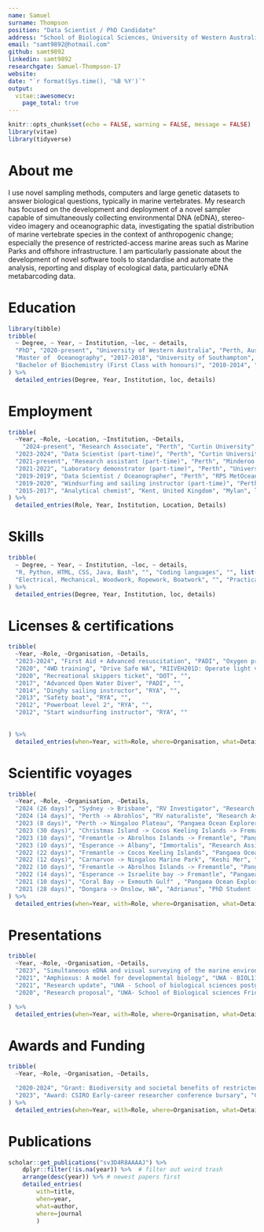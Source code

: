 ```yaml
---
name: Samuel    
surname: Thompson
position: "Data Scientist / PhD Candidate"
address: "School of Biological Sciences, University of Western Australia"
email: "samt9892@hotmail.com"
github: samt9892
linkedin: samt9892
researchgate: Samuel-Thompson-17
website: 
date: "`r format(Sys.time(), '%B %Y')`"
output: 
  vitae::awesomecv:
    page_total: true
---
```


```r
knitr::opts_chunk$set(echo = FALSE, warning = FALSE, message = FALSE)
library(vitae)
library(tidyverse)
```

# About me

I use novel sampling methods, computers and large genetic datasets to answer biological questions, typically in marine vertebrates. My research has focused on the development and deployment of a novel sampler capable of simultaneously collecting environmental DNA (eDNA), stereo-video imagery and oceanographic data, investigating  the spatial distribution of marine vertebrate species in the context of anthropogenic change; especially the presence of restricted-access marine areas such as Marine Parks and offshore infrastructure. I am particularly passionate about the development of novel software tools to standardise and automate the analysis, reporting and display of ecological data, particularly eDNA metabarcoding data. 

# Education

```r
library(tibble)
tribble(
  ~ Degree, ~ Year, ~ Institution, ~loc, ~ details,
  "PhD", "2020-present", "University of Western Australia", "Perth, Australia", list('Environmental DNA (eDNA) metabarcoding PhD with the Marine Ecology Fisheries Research Group and the Jarman lab', 'Developed a sampling system capable of collecting 360-degree stereo-video, water samples and oceanographic data at depths up to 600m', 'Designed a family-specific eDNA metabarcoding primer set for Lutjanidae (snapper)', 'Developed multiple bioinformatic pipelines and data science tools for processing genetic, visual and oceanographic datasets', 'Worked extensively with industry (BHP) and fishing industry'), 
  "Master of  Oceanography", "2017-2018", "University of Southampton", "Southampton, United Kingdom", list('Studied all forms of oceanography with a focus on biological oceanography and deep-sea ecology', 'Research project focussed on characterising deep-sea megafauna of the Kiribati region with towed-camera systems (published in Frontiers in Marine Science 2019)'),
  "Bachelor of Biochemistry (First Class with honours)", "2010-2014", "University of Kent", "Kent, United Kingdom", list('Studied general life sciences with a focus on genetics and molecular biology', 'Research project focussed on using novel bioinformatic tools to understanding genome duplication events in chordate species'),
) %>% 
  detailed_entries(Degree, Year, Institution, loc, details)
```

# Employment

```r
tribble(
  ~Year, ~Role, ~Location, ~Institution, ~Details,
    "2024-present", "Research Associate", "Perth", "Curtin University", list("Data scientist / Bioinformatician for eDNA Frontiers at Curtin University", "Contributing data science expertise to the Fish Ecology Laboratory at Curtin University", "Communications manager for the eDNA for Global Environment Studies (eDGES) project at Curtin University", "Building an interactive software application (Shiny Apps) to automate the analysis, curation and storage of large eDNA datasets"),
  "2023-2024", "Data Scientist (part-time)", "Perth", "Curtin University", list("Data scientist / Bioinformatician for eDNA Frontiers at Curtin University", "Building an interactive software application (Shiny Apps) to automate the analysis, curation and storage of large eDNA datasets", "Building software applications for automating client report generation", "Building an interactive online data portal for displaying spatial eDNA datasets to clients"),
  "2021-present", "Research assistant (part-time)", "Perth", "Minderoo Foundation", list("Research assistant with the Minderoo OceanOmics team during offshore expeditions", "Working onboard the Pangaea Ocean Explorer, conducting environmental and genomic DNA sampling, extraction, amplification, purification, sequencing and data analysis", "Opportunity to undertake knowledge transfer of eDNA techniques to traditional ranger groups", "Has provided me with a unique opportunity to conduct end-to-end sampling to sequencing on an offshore vessel", "Conducting onboard bioinformatics analysis using a high-performance computing system"),
  "2021-2022", "Laboratory demonstrator (part-time)", "Perth", "University of Western Australia", list("BIOL1131: Plant and Animal Biology", "Laboratory demonstrator and tutor for both face-to-face and online delivery formats", "Marker for marine and genetics components", "Guest Lecturer: Amphioxus: A model for developmental biology"),
  "2019-2019", "Data Scientist / Oceanographer", "Perth", "RPS MetOcean", list("Working in the data sciences department", "Work processing, QCing and interpreting  large oceanographic datasets through a linux environment, custom software and shell scripts", "Data from instruments including: ADCPs, CTDs, LIDAR buoys, Wave rider buoys"),
  "2019-2020", "Windsurfing and sailing instructor (part-time)", "Perth", "Royal Perth Yacht Club", list("Working as a dual qualified windsurfing and sailing instructor at a prestigious Perth yacht club", "Delivering both practical and theoretical lessons to groups of all ages and abilities ranging from age 8 up to 70"),
  "2015-2017", "Analytical chemist", "Kent, United Kingdom", "Mylan", list("Key research team member during the ANDA submission to the FDA for a generic Advair drug product", "Conducted inhalation-specific lab techniques including aerodynamic particle size distribution, dissolution and emitted dose testing", "Use, calibration, maintenance and troubleshooting of analytical chemistry instrumentation including HPLCs and Raman spectrometers.", "Worked abroad in Dublin training new staff and setting up equipment in a new, purpose built QC lab")
) %>% 
  detailed_entries(Role, Year, Institution, Location, Details)
```


# Skills

```r
tribble(
  ~ Degree, ~ Year, ~ Institution, ~loc, ~ details,
  "R, Python, HTML, CSS, Java, Bash", "", "Coding languages", "", list( "Shell scripting; building and running pipelines for processing large bioinformatic and oceanographic datasets via command-line", "Highly proficient with the configuration and operation of both native and virtual Linux environments (WSL2)", "Highly familiar with wide variety of R and Python packages, particularly for bioinformatics, ecological statistics and spatial analyses", "Highly familiar with  spatial analyses in arcGIS or qGIS", "Highly familiar with multivariate statistical analyses in both R or Primer", "Highly familiar with version control and containerisation systems: Git, Docker and Singularity", "Familiar with HTML and CSS for the design and styling of reports and websites"),
  "Electrical, Mechanical, Woodwork, Ropework, Boatwork", "", "Practical Skills", "", list("Highly proficient at building and troubleshooting 12v automotive and marine systems", "Highly proficient at troubleshooting software/hardware related PC issues; I have built multiple desktop PCs and completed many initial OS installs and setups using various windows and linux distributions",  "Intermediate mechanical knowledge; especially 4x4 and diesel automotive systems", "Basic ropework / winch operation skills", "I have participated >1000 deployments of  marine sampling equipment on a variety of vessels from the Southampton Solent to the Southern Ocean")
) %>% 
  detailed_entries(Degree, Year, Institution, loc, details)
```

# Licenses & certifications

```r
tribble(
  ~Year, ~Role, ~Organisation, ~Details,
  "2023-2024", "First Aid + Advanced resuscitation", "PADI", "Oxygen provider and CPR",
  "2020", "4WD training", "Drive Safe WA", "RIIVEH201D: Operate light vehicle, TLIC1051: Operate Commerical Vehicle, TLIC2025: Operate four wheel drive vehicle, TLIF2010: Apply fatigue management strategies, RIIVEH305E: Drive and recover a four wheel drive vehicle, PMASUP236: Operate vehicles in the field",
  "2020", "Recreational skippers ticket", "DOT", "",
  "2017", "Advanced Open Water Diver", "PADI", "",
  "2014", "Dinghy sailing instructor", "RYA", "",
  "2013", "Safety boat", "RYA", "",
  "2012", "Powerboat level 2", "RYA", "",
  "2012", "Start windsurfing instructor", "RYA", ""
    
  
) %>% 
  detailed_entries(when=Year, with=Role, where=Organisation, what=Details)
```

# Scientific voyages
```r
tribble(
  ~Year, ~Role, ~Organisation, ~Details,
  "2024 (26 days)", "Sydney -> Brisbane", "RV Investigator", "Research Assistant - Minderoo OceanOmics / CSIRO",
  "2024 (14 days)", "Perth -> Abrohlos", "RV naturaliste", "Research Assistant - Minderoo OceanOmics / UWA Deep-Sea Research Centre", 
  "2023 (8 days)", "Perth -> Ningaloo Plateau", "Pangaea Ocean Explorer", "Research Assistant - Minderoo OceanOmics",
  "2023 (30 days)", "Christmas Island -> Cocos Keeling Islands -> Fremantle", "Pangaea Ocean Explorer", "Research Assistant - Minderoo OceanOmics / UWA Deep-Sea Research Group",
  "2023 (10 days)", "Fremantle -> Abrolhos Islands -> Fremantle", "Pangaea Ocean Explorer", "Research Assistant - Minderoo OceanOmics",
  "2023 (10 days)", "Esperance -> Albany", "Immortalis", "Research Assistant - Minderoo OceanOmics",
  "2022 (22 days)", "Fremantle -> Cocos Keeling Islands", "Pangaea Ocean Explorer", "Research Assistant - Minderoo OceanOmics",
  "2022 (12 days)", "Carnarvon -> Ningaloo Marine Park", "Keshi Mer", "Research lead - UWA Marine Ecology Group. Surveying paleocoastline features with stereo-BRUVs, novel samplers, CTDs and environmental DNA",
  "2022 (10 days)", "Fremantle -> Abrolhos Islands -> Fremantle", "Pangaea Ocean Explorer", "Research Assistant - Minderoo OceanOmics",
  "2022 (14 days)", "Esperance -> Israelite bay -> Fremantle", "Pangaea Ocean Explorer", "Research Assistant - Minderoo OceanOmics",
  "2021 (10 days)", "Coral Bay -> Exmouth Gulf" , "Pangaea Ocean Explorer", "Research Assistant - Minderoo OceanOmics",
  "2021 (28 days)", "Dongara -> Onslow, WA", "Adrianus", "PhD Student - UWA Marine Ecology group. Surveying Marine Parks, proposed park zones and offshore oil and gas infrastructure using stereo-BRUVs, novel samplers, CTDs and environmental DNA",
) %>% 
  detailed_entries(when=Year, with=Role, where=Organisation, what=Details)
```
# Presentations

```r
tribble(
  ~Year, ~Role, ~Organisation, ~Details,
  "2023", "Simultaneous eDNA and visual surveying of the marine environment", "Australia and New Zealand eDNA conference", "ECR presenter",
  "2021", "Amphioxus: A model for developmental biology", "UWA - BIOL1131: Plant and Animal Biology", "Guest Lecturer",
  "2021", "Research update", "UWA - School of biological sciences postgraduate retreat", "Student presenter",
  "2020", "Research proposal", "UWA- School of Biological sciences Friday seminar series", "PhD research proposal"

) %>% 
  detailed_entries(when=Year, with=Role, where=Organisation, what=Details)
```
\newpage
# Awards and Funding

```r
tribble(
  ~Year, ~Role, ~Organisation, ~Details,

  "2020-2024", "Grant: Biodiversity and societal benefits of restricted access marine areas", "BHP/UWA", "With Prof. Julian Partridge, Prof. Simon Jarman, Prof. Gary Kendrick, Dr. Tim Langlois, Dr Matt Navarro. Total funding: AUSD $666,524.",
  "2023", "Award: CSIRO Early-career researcher conference bursary", "CSIRO", "Grant to attend the 2023 Australia and New Zealand eDNA conference in Hobart. Total funding: AUSD $600"
) %>% 
  detailed_entries(when=Year, with=Role, where=Organisation, what=Details)
```

# Publications

```r
scholar::get_publications("sv3D4R8AAAAJ") %>% 
    dplyr::filter(!is.na(year)) %>%  # filter out weird trash
    arrange(desc(year)) %>% # newest papers first
    detailed_entries(
        with=title,
        when=year,
        what=author,
        where=journal
        )
```
